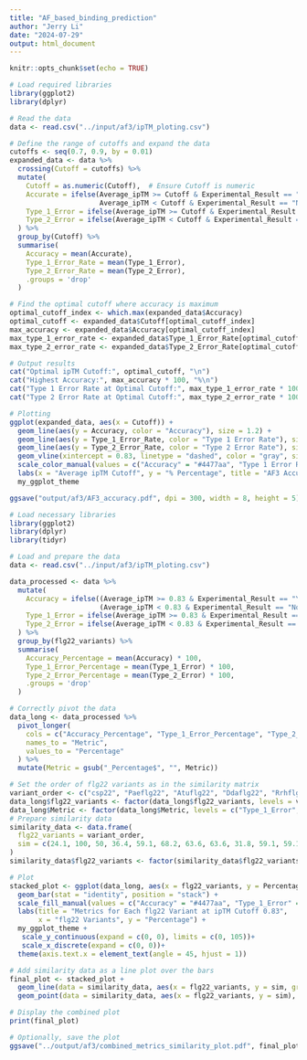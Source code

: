 ```yaml
---
title: "AF_based_binding_prediction"
author: "Jerry Li"
date: "2024-07-29"
output: html_document
---
```


```r
knitr::opts_chunk$set(echo = TRUE)
```

```r
# Load required libraries
library(ggplot2)
library(dplyr)

# Read the data
data <- read.csv("../input/af3/ipTM_ploting.csv")

# Define the range of cutoffs and expand the data
cutoffs <- seq(0.7, 0.9, by = 0.01)
expanded_data <- data %>% 
  crossing(Cutoff = cutoffs) %>% 
  mutate(
    Cutoff = as.numeric(Cutoff),  # Ensure Cutoff is numeric
    Accurate = ifelse(Average_ipTM >= Cutoff & Experimental_Result == "Yes" |
                      Average_ipTM < Cutoff & Experimental_Result == "No", 1, 0),
    Type_1_Error = ifelse(Average_ipTM >= Cutoff & Experimental_Result == "No", 1, 0),
    Type_2_Error = ifelse(Average_ipTM < Cutoff & Experimental_Result == "Yes", 1, 0)
  ) %>% 
  group_by(Cutoff) %>% 
  summarise(
    Accuracy = mean(Accurate),
    Type_1_Error_Rate = mean(Type_1_Error),
    Type_2_Error_Rate = mean(Type_2_Error),
    .groups = 'drop'
  )

# Find the optimal cutoff where accuracy is maximum
optimal_cutoff_index <- which.max(expanded_data$Accuracy)
optimal_cutoff <- expanded_data$Cutoff[optimal_cutoff_index]
max_accuracy <- expanded_data$Accuracy[optimal_cutoff_index]
max_type_1_error_rate <- expanded_data$Type_1_Error_Rate[optimal_cutoff_index]
max_type_2_error_rate <- expanded_data$Type_2_Error_Rate[optimal_cutoff_index]

# Output results
cat("Optimal ipTM Cutoff:", optimal_cutoff, "\n")
cat("Highest Accuracy:", max_accuracy * 100, "%\n")
cat("Type 1 Error Rate at Optimal Cutoff:", max_type_1_error_rate * 100, "%\n")
cat("Type 2 Error Rate at Optimal Cutoff:", max_type_2_error_rate * 100, "%\n")

# Plotting
ggplot(expanded_data, aes(x = Cutoff)) +
  geom_line(aes(y = Accuracy, color = "Accuracy"), size = 1.2) +
  geom_line(aes(y = Type_1_Error_Rate, color = "Type 1 Error Rate"), size = 1) +
  geom_line(aes(y = Type_2_Error_Rate, color = "Type 2 Error Rate"), size = 1) +
  geom_vline(xintercept = 0.83, linetype = "dashed", color = "gray", size = 0.5) +
  scale_color_manual(values = c("Accuracy" = "#4477aa", "Type 1 Error Rate" = "#ee6677", "Type 2 Error Rate" = "#ccbb44")) +
  labs(x = "Average ipTM Cutoff", y = "% Percentage", title = "AF3 Accuracy") +
  my_ggplot_theme

ggsave("output/af3/AF3_accuracy.pdf", dpi = 300, width = 8, height = 5)


```


```r
# Load necessary libraries
library(ggplot2)
library(dplyr)
library(tidyr)

# Load and prepare the data
data <- read.csv("../input/af3/ipTM_ploting.csv")

data_processed <- data %>%
  mutate(
    Accuracy = ifelse((Average_ipTM >= 0.83 & Experimental_Result == "Yes") | 
                      (Average_ipTM < 0.83 & Experimental_Result == "No"), 1, 0),
    Type_1_Error = ifelse(Average_ipTM >= 0.83 & Experimental_Result == "No", 1, 0),
    Type_2_Error = ifelse(Average_ipTM < 0.83 & Experimental_Result == "Yes", 1, 0)
  ) %>%
  group_by(flg22_variants) %>%
  summarise(
    Accuracy_Percentage = mean(Accuracy) * 100,
    Type_1_Error_Percentage = mean(Type_1_Error) * 100,
    Type_2_Error_Percentage = mean(Type_2_Error) * 100,
    .groups = 'drop'
  )

# Correctly pivot the data
data_long <- data_processed %>%
  pivot_longer(
    cols = c("Accuracy_Percentage", "Type_1_Error_Percentage", "Type_2_Error_Percentage"),
    names_to = "Metric",
    values_to = "Percentage"
  ) %>%
  mutate(Metric = gsub("_Percentage$", "", Metric))

# Set the order of flg22 variants as in the similarity matrix
variant_order <- c("csp22", "Paeflg22", "Atuflg22", "Ddaflg22", "Rrhflg22", "Eamflg22", "Pviflg22", "Rso_1flg22", "Rso_2flg22", "Xfrflg22", "Xorflg22")
data_long$flg22_variants <- factor(data_long$flg22_variants, levels = variant_order)
data_long$Metric <- factor(data_long$Metric, levels = c("Type_1_Error", "Type_2_Error", "Accuracy"))
# Prepare similarity data
similarity_data <- data.frame(
  flg22_variants = variant_order,
  sim = c(24.1, 100, 50, 36.4, 59.1, 68.2, 63.6, 63.6, 31.8, 59.1, 59.1)
)
similarity_data$flg22_variants <- factor(similarity_data$flg22_variants, levels = variant_order)

# Plot
stacked_plot <- ggplot(data_long, aes(x = flg22_variants, y = Percentage, fill = Metric)) +
  geom_bar(stat = "identity", position = "stack") +
  scale_fill_manual(values = c("Accuracy" = "#4477aa", "Type_1_Error" = "#ee6677", "Type_2_Error" = "#ccbb44")) +
  labs(title = "Metrics for Each flg22 Variant at ipTM Cutoff 0.83",
       x = "flg22 Variants", y = "Percentage") +
  my_ggplot_theme +
   scale_y_continuous(expand = c(0, 0), limits = c(0, 105))+
   scale_x_discrete(expand = c(0, 0))+
  theme(axis.text.x = element_text(angle = 45, hjust = 1))

# Add similarity data as a line plot over the bars
final_plot <- stacked_plot +
  geom_line(data = similarity_data, aes(x = flg22_variants, y = sim, group = 1), color = "black", size = 0.8, inherit.aes = FALSE, alpha = 0.7) +
  geom_point(data = similarity_data, aes(x = flg22_variants, y = sim), color = "black", size = 1.2, inherit.aes = FALSE)

# Display the combined plot
print(final_plot)

# Optionally, save the plot
ggsave("../output/af3/combined_metrics_similarity_plot.pdf", final_plot, width = 10, height = 6)


```